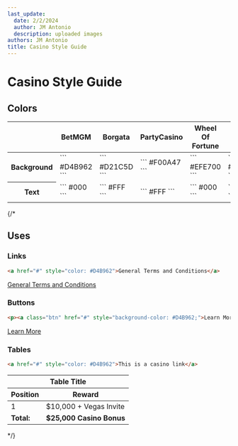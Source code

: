 ```yaml
---
last_update:
  date: 2/2/2024
  author: JM Antonio
  description: uploaded images
authors: JM Antonio
title: Casino Style Guide
---
```


# Casino Style Guide

## Colors

<table>
    <thead>
        <tr>
            <th></th>
            <th 
                style={{
                    backgroundColor: "#D4B962",
                    color: "#000"
                }}
            >
                BetMGM
            </th>
            <th
                style={{
                    backgroundColor: "#D21C5D",
                    color: "#FFF"
                }}
            >
                Borgata
            </th>
            <th
                style={{
                    backgroundColor: "#F00A47",
                    color: "#FFF"
                }}
            >
                PartyCasino
            </th>
            <th
                style={{
                    backgroundColor: "#EFE700",
                    color: "#000"
                }}
            >
                Wheel Of Fortune
            </th>
            <th
                style={{
                    backgroundColor: "#474747",
                    color: "#FFF"
                }}
            >
                Shared PAT
            </th>
        </tr>
    </thead>
    <tbody>
        <tr>
            <th>Background</th>
            <td>
                ```
                #D4B962    
                ```
            </td>
            <td>
                ```
                #D21C5D    
                ```
            </td>
            <td>
                ```
                #F00A47    
                ```
            </td>
            <td>
                ```
                #EFE700    
                ```
            </td>
            <td>
                ```
                #474747    
                ```
            </td>
        </tr>
        <tr>
            <th>Text</th>
            <td>
                ```
                #000    
                ```
            </td>
            <td>
                ```
                #FFF    
                ```
            </td>
            <td>
                ```
                #FFF    
                ```
            </td>
            <td>
                ```
                #000    
                ```
            </td>
            <td>
                ```
                #FFF    
                ```
            </td>
        </tr>
    </tbody>
</table>

<StyleGuide />

{/*
## Uses

### Links

```html
<a href="#" style="color: #D4B962">General Terms and Conditions</a>
```
<BrowserWindow>
    <a href="#" style={{color: "#D4B962", pointerEvents: "none"}}>General Terms and Conditions</a>
</BrowserWindow>

### Buttons

```html
<p><a class="btn" href="#" style="background-color: #D4B962;">Learn More</a></p>
```
<BrowserWindow>
    <div>
        <a 
            href="#" 
            style={{
                backgroundColor: "#D4B962",
                color: "#000",
                padding: ".475rem .75rem",
                borderRadius: "100px",
                fontWeight: "400",
                height: "2.375rem",
                pointerEvents: "none"
            }}
        >Learn More</a>
    </div>
</BrowserWindow>

### Tables

```html
<a href="#" style="color: #D4B962">This is a casino link</a>
```
<BrowserWindow>
    <table className="table table-striped table-bordered" style={{textAlign: "center", backgroundColor: "#fff"}}>
        <thead>
            <tr>
            <th style={{color: "#000", backgroundColor: "#D4B962"}} colspan="2">
                <strong>Table Title</strong>
            </th>
            </tr>
            <tr style={{backgroundColor: "#D4B962", color: "#000"}}>
            <th style={{backgroundColor: "#D4B962", color: "#000"}}>Position</th>
            <th style={{backgroundColor: "#D4B962", color: "#000"}}>Reward</th>
            </tr>
        </thead>
        <tbody style={{color: "#000"}}>
            <tr>
            <td>1</td>
            <td>$10,000 + Vegas Invite</td>
            </tr>
            <tr>
            <td>
                <strong>Total:</strong>
            </td>
            <td>
                <strong>$25,000 Casino Bonus</strong>
            </td>
            </tr>
        </tbody>
        </table>
</BrowserWindow>
*/}
